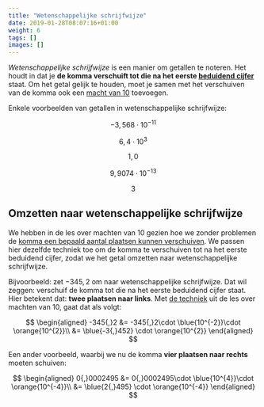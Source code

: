 ```yaml
---
title: "Wetenschappelijke schrijfwijze"
date: 2019-01-28T08:07:16+01:00
weight: 6
tags: []
images: []
---
```


_Wetenschappelijke schrijfwijze_ is een manier om getallen te noteren. Het houdt in dat je **de komma verschuift tot die na het eerste [beduidend cijfer](../beduidende_cijfers)** staat. Om het getal gelijk te houden, moet je samen met het verschuiven van de komma ook een [macht van 10](../machten_van_10) toevoegen.

Enkele voorbeelden van getallen in wetenschappelijke schrijfwijze:

$$
-3{,}568\cdot 10^{-11}
$$


$$
6{,}4\cdot 10^{3}
$$


$$
1{,}0
$$


$$
9{,}9074\cdot 10^{-13}
$$


$$
3
$$


## Omzetten naar wetenschappelijke schrijfwijze

We hebben in de les over machten van 10 gezien hoe we zonder problemen de [komma een bepaald aantal plaatsen kunnen verschuiven](../machten_van_10#getallen-omzetten-naar-een-macht-van-10).
We passen hier dezelfde techniek toe om de komma te verschuiven tot na het eerste beduidend cijfer, zodat we het getal omzetten naar wetenschappelijke schrijfwijze.

Bijvoorbeeld: zet $-345{,}2$ om naar wetenschappelijke schrijfwijze. Dat wil zeggen: verschuif de komma tot die na het eerste beduidend cijfer staat. Hier betekent dat: **twee plaatsen naar links**. Met [de techniek](../machten_van_10#getallen-omzetten-naar-een-macht-van-10) uit de les over machten van 10, gaat dat als volgt:

$$
\begin{aligned}
-345{,}2 &= -345{,}2\cdot \blue{10^{-2}}\cdot \orange{10^{2}}\\
 &= \blue{-3{,}452} \cdot \orange{10^{2}}
\end{aligned}
$$

Een ander voorbeeld, waarbij we nu de komma **vier plaatsen naar rechts** moeten schuiven:

$$
\begin{aligned}
0{,}0002495 &= 0{,}0002495\cdot \blue{10^{4}}\cdot \orange{10^{-4}}\\
 &= \blue{2{,}495} \cdot \orange{10^{-4}}
\end{aligned}
$$
